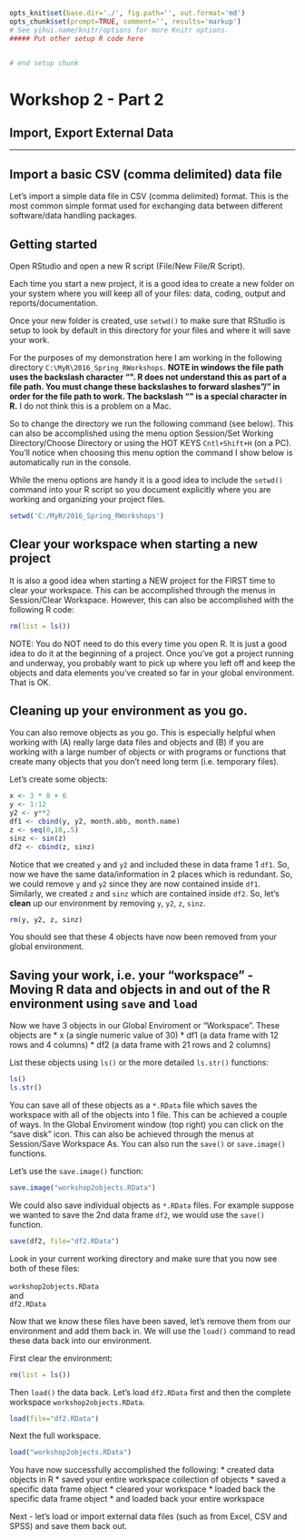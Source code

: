 ```r
opts_knit$set(base.dir='./', fig.path='', out.format='md')
opts_chunk$set(prompt=TRUE, comment='', results='markup')
# See yihui.name/knitr/options for more Knitr options.
##### Put other setup R code here


# end setup chunk
```
# Workshop 2 - Part 2
## Import, Export External Data

--- 

## Import a basic CSV (comma delimited) data file

Let's import a simple data file in CSV (comma delimited) format. This is the most common simple format used for exchanging data between different software/data handling packages.








## Getting started

Open RStudio and open a new R script (File/New File/R Script).

Each time you start a new project, it is a good idea to create a new folder on your system where you will keep all of your files: data, coding, output and reports/documentation.

Once your new folder is created, use `setwd()` to make sure that RStudio is setup to look by default in this directory for your files and where it will save your work.

For the purposes of my demonstration here I am working in the following directory `C:\MyR\2016_Spring_RWorkshops`. **NOTE in windows the file path uses the backslash character "\". R does not understand this as part of a file path. You must change these backslashes to forward slashes "/" in order for the file path to work. The backslash "\" is a special character in R.** I do not think this is a problem on a Mac.

So to change the directory we run the following command (see below). This can also be accomplished using the menu option Session/Set Working Directory/Choose Directory or using the HOT KEYS `Cntl+Shift+H` (on a PC). You'll notice when choosing this menu option the command I show below is automatically run in the console.

While the menu options are handy it is a good idea to include the `setwd()` command into your R script so you document explicitly where you are working and organizing your project files.

```r
setwd('C:/MyR/2016_Spring_RWorkshops')
```

## Clear your workspace when starting a new project

It is also a good idea when starting a NEW project for the FIRST time to clear your workspace. This can be accomplished through the menus in Session/Clear Workspace. However, this can also be accomplished with the following R code:

```r
rm(list = ls())
```

NOTE: You do NOT need to do this every time you open R. It is just a good idea to do it at the beginning of a project. Once you've got a project running and underway, you probably want to pick up where you left off and keep the objects and data elements you've created so far in your global environment. That is OK.

## Cleaning up your environment as you go.

You can also remove objects as you go. This is especially helpful when working with (A) really large data files and objects and (B) if you are working with a large number of objects or with programs or functions that create many objects that you don't need long term (i.e. temporary files).

Let's create some objects:

```r
x <- 3 * 8 + 6
y <- 1:12
y2 <- y**2
df1 <- cbind(y, y2, month.abb, month.name)
z <- seq(0,10,.5)
sinz <- sin(z)
df2 <- cbind(z, sinz)
```

Notice that we created `y` and `y2` and included these in data frame 1 `df1`. So, now we have the same data/information in 2 places which is redundant. So, we could remove `y` and `y2` since they are now contained inside `df1`. Similarly, we created `z` and `sinz` which are contained inside `df2`. So, let's **clean** up our environment by removing `y`, `y2`, `z`, `sinz`.

```r
rm(y, y2, z, sinz)
```

You should see that these 4 objects have now been removed from your global environment.

## Saving your work, i.e. your "workspace" - Moving R data and objects in and out of the R environment using `save` and `load`

Now we have 3 objects in our Global Enviroment or "Workspace". These objects are 
* x (a single numeric value of 30)
* df1 (a data frame with 12 rows and 4 columns)
* df2 (a data frame with 21 rows and 2 columns)

List these objects using `ls()` or the more detailed `ls.str()` functions: 
```r
ls()
ls.str()
```

You can save all of these objects as a `*.RData` file which saves the workspace with all of the objects into 1 file. This can be achieved a couple of ways. In the Global Enviroment window (top right) you can click on the "save disk" icon. This can also be achieved through the menus at Session/Save Workspace As. You can also run the `save()` or `save.image()` functions.

Let's use the `save.image()` function:

```r
save.image("workshop2objects.RData")
```

We could also save individual objects as `*.RData` files. For example suppose we wanted to save the 2nd data frame `df2`, we would use the `save()` function.

```r
save(df2, file="df2.RData")
```

Look in your current working directory and make sure that you now see both of these files: <br> <br> `workshop2objects.RData` <br> and <br> `df2.RData`

Now that we know these files have been saved, let's remove them from our environment and add them back in. We will use the `load()` command to read these data back into our environment.

First clear the environment:

```r
rm(list = ls())
```

Then `load()` the data back. Let's load `df2.RData` first and then the complete workspace `workshop2objects.RData`.

```r
load(file="df2.RData")

```

Next the full workspace.

```r
load("workshop2objects.RData")
```

You have now successfully accomplished the following:
* created data objects in R
* saved your entire workspace collection of objects
* saved a specific data frame object
* cleared your workspace
* loaded back the specific data frame object
* and loaded back your entire workspace

Next - let's load or import external data files (such as from Excel, CSV and SPSS) and save them back out.

